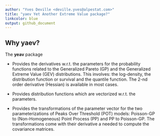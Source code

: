 ```yaml
---
author: "Yves Deville <deville.yves@alpestat.com>"
title: "yaev Yet Another Extreme Value package?"
linkcolor: blue
output: github_document
---
```


## Why yaev?

The **yeav** package

 - Provides the derivatives w.r.t. the parameters for the probability
   functions related to the Generalized Pareto (GP) and the
   Generalized Extreme Value (GEV) distributions. This involves: the
   log-density, the distribution function or survival and the quantile
   function. The 2-nd order derivative (Hessian) is available in most
   cases.
 
 - Provides distribution functions which are vectorized w.r.t. the
   parameters.

 - Provides the transformations of the parameter vector for the two
   parameterizations of Peaks Over Threshold (POT) models: Poisson-GP
   to (Non-Homogeneous) Point Process (PP) and PP to Poisson-GP. The
   transformations come with their derivative a needed to compute the
   covariance matrices.
